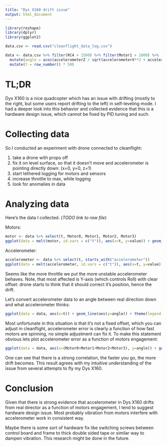 ```yaml
---
title: "Dys X160 drift issue"
output: html_document
---
```


```r
library(reshape)
library(dplyr)
library(ggplot2)

data.csv <- read.csv("cleanflight_data_log.csv")

data <- data.csv %>% filter(RC4 > 1500) %>% filter(Motor1 > 1000) %>%
  mutate(angle = acos(accelerometerZ / sqrt(accelerometerX**2 + accelerometerY**2 + accelerometerZ**2)) * pi * 2) %>%
  mutate(t = row_number() * 50)
```

# TL;DR

Dys X160 is a nice quadcopter which has an issue with drifting (mostly to the right, but some users report drifting to the left) in self-leveling mode. I had a deeper look into this behavior and collected evidence that this is a hardware design issue, which cannot be fixed by PID tuning and such.

# Collecting data

So I conducted an experiment with drone connected to cleanflight:

1. take a drone with props off
1. fix it on level surface, so that it doesn't move and accelerometer is pointing directly down: (x=0, y=0, z=1)
1. start tethered logging for motors and sensors
1. increase throttle to max, while logging
1. look for anomalies in data

# Analyzing data

Here's the data I collected. (*TODO link to raw file*)

Motors:

```r
motor <- data %>% select(t, Motor0, Motor1, Motor2, Motor3)
ggplot(data = melt(motor, id.vars = c("t")), aes(x=t, y=value)) + geom_line(aes(color=variable)) + theme(legend.position = "bottom", legend.direction = "horizontal")
```

Accelerometer:

```r
accelerometer <- data %>% select(t, starts_with("accelerometer"))
ggplot(data = melt(accelerometer, id.vars = c("t")), aes(x=t, y=value)) + geom_line(aes(color=variable)) + theme(legend.position = "bottom", legend.direction = "horizontal")
```

Seems like the more throttle we put the more unstable accelerometer behaves. Note, that most affected is Y-axis (which controls Roll) with clear offset: drone starts to think that it should correct it's position, hence the drift.

Let's convert accelerometer data to an angle between real direction down and what accelerometer thinks:

```r
ggplot(data = data, aes(x=t)) + geom_line(aes(y=angle)) + theme(legend.position = "bottom", legend.direction = "horizontal")
```

Most unfortunate in this situation is that it's not a fixed offset, which you can adjust in cleanflight, accelerometer error is clearly a function of how fast motors are spinning, no simple adjustment can fix it. To make this statement obvious lets plot accelerometer error as a function of motors engagement:

```r
ggplot(data = data, aes(x=(Motor0+Motor1+Motor2+Motor3), y=angle)) + geom_point() + geom_smooth()  + theme(legend.position = "bottom", legend.direction = "horizontal")
```

One can see that there is a strong correlation, the faster you go, the more drift becomes. This result agrees with my intuitive understanding of the issue from several attempts to fly my Dys X160.

# Conclusion

Given that there is strong evidence that accelerometer in Dys X160 drifts from real director as a function of motors engagement, I tend to suggest hardware design issue. Most probably vibration from motors interfere with accelerometer work in consistent way.

Maybe there is some sort of hardware fix like switching screws between control board and frame to thick double sided tape or similar way to dampen vibration. This research might be done in the future.